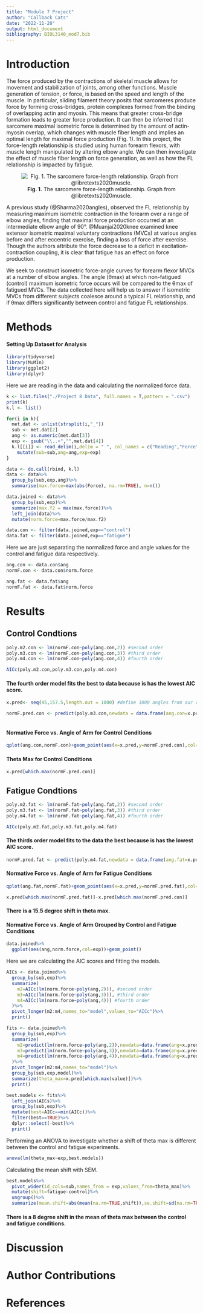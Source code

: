 ```yaml
---
title: "Module 7 Project"
author: "Callback Cats"
date: "2022-11-20"
output: html_document
bibliography: BIOL3140_mod7.bib
---
```

# Introduction
The force produced by the contractions of skeletal muscle allows for movement and stabilization of joints, among other functions. Muscle generation of tension, or force, is based on the speed and length of the muscle. In particular, sliding filament theory posits that sarcomeres produce force by forming cross-bridges, protein complexes formed from the binding of overlapping actin and myosin. This means that greater cross-bridge formation leads to greater force production. It can then be inferred that sarcomere maximal isometric force is determined by the amount of actin-myosin overlap, which changes with muscle fiber length and implies an optimal length for maximal force production (Fig. 1). In this project, the force-length relationship is studied using human forearm flexors, with muscle length manipulated by altering elbow angle. We can then investigate the effect of muscle fiber length on force generation, as well as how the FL relationship is impacted by fatigue.

<center>
![**Fig. 1.** The sarcomere force-length relationship. Graph from @libretexts2020muscle.](https://s3-us-west-2.amazonaws.com/courses-images/wp-content/uploads/sites/1940/2017/05/29212852/h-20tension-20relationship.png)
</center>


A previous study (@Sharma2020angles), observed the FL relationship by measuring maximum isometric contraction in the forearm over a range of elbow angles, finding that maximal force production occurred at an intermediate elbow angle of 90°. @Muanjai2020knee examined knee extensor isometric maximal voluntary contractions (MVCs) at various angles before and after eccentric exercise, finding a loss of force after exercise. Though the authors attribute the force decrease to a deficit in excitation-contraction coupling, it is clear that fatigue has an effect on force production.

We seek to construct isometric force-angle curves for forearm flexor MVCs at a number of elbow angles. The angle (θmax) at which non-fatigued (control) maximum isometric force occurs will be compared to the θmax of fatigued MVCs. The data collected here will help us to answer if isometric MVCs from different subjects coalesce around a typical FL relationship, and if θmax differs significantly between control and fatigue FL relationships.


# Methods

#### Setting Up Dataset for Analysis

```r
library(tidyverse)
library(MuMIn)
library(ggplot2)
library(dplyr)
```

Here we are reading in the data and calculating the normalized force data.
```r
k <- list.files("./Project 8 Data", full.names = T,pattern = ".csv")
print(k)
k.l <- list()

for(i in k){
  met.dat <- unlist(strsplit(i,"_"))
  sub <- met.dat[2]
  ang <- as.numeric(met.dat[3])
  exp <- gsub("\\..+","",met.dat[4])
  k.l[[i]] <- read_delim(i,delim = " ", col_names = c("Reading","Force","Unit"), id="Experiment",progress = FALSE) %>%select(Force)%>%
    mutate(sub=sub,ang=ang,exp=exp)
}

data <- do.call(rbind, k.l)
data <- data%>%
  group_by(sub,exp,ang)%>%
  summarise(max.force=max(abs(Force), na.rm=TRUE), n=n())

data.joined <- data%>%
  group_by(sub,exp)%>%
  summarize(max.f2 = max(max.force))%>%
  left_join(data)%>%
  mutate(norm.force=max.force/max.f2)

data.con <- filter(data.joined,exp=="control")
data.fat <- filter(data.joined,exp=="fatigue")
```

Here we are just separating the normalized force and angle values for the control and fatigue  data respectively. 
```r

ang.con <- data.con$ang
normF.con <- data.con$norm.force

ang.fat <- data.fat$ang
normF.fat <- data.fat$norm.force
```
# Results


## Control Condtions

```r
poly.m2.con <- lm(normF.con~poly(ang.con,2)) #second order
poly.m3.con <- lm(normF.con~poly(ang.con,3)) #third order
poly.m4.con <- lm(normF.con~poly(ang.con,4)) #fourth order

AICc(poly.m2.con,poly.m3.con,poly.m4.con)
```

#### The fourth order model fits the best to data because is has the lowest AIC score. 

```r

x.pred<- seq(45,157.5,length.out = 1000) #define 1000 angles from our range

normF.pred.con <- predict(poly.m3.con,newdata = data.frame(ang.con=x.pred)) #predict the force using 1000 angles



```

#### Normative Force vs. Angle of Arm for Control Conditions

```r
qplot(ang.con,normF.con)+geom_point(aes(x=x.pred,y=normF.pred.con),col="red")+geom_point(aes(x=x.pred[which.max(normF.pred.con)],y=normF.pred.con[which.max(normF.pred.con)]),size=5,col="blue")

```

#### Theta Max for Control Conditions

```r
x.pred[which.max(normF.pred.con)]  
```

## Fatigue Condtions

```r
poly.m2.fat <- lm(normF.fat~poly(ang.fat,2)) #second order
poly.m3.fat <- lm(normF.fat~poly(ang.fat,3)) #third order
poly.m4.fat <- lm(normF.fat~poly(ang.fat,4)) #fourth order

AICc(poly.m2.fat,poly.m3.fat,poly.m4.fat) 
```

#### The thirds order model fits to the data the best because is has the lowest AIC score. 

```r
normF.pred.fat <- predict(poly.m4.fat,newdata = data.frame(ang.fat=x.pred)) #predict the force using 1000 angles

```

#### Normative Force vs. Angle of Arm for Fatigue Conditions

```r
qplot(ang.fat,normF.fat)+geom_point(aes(x=x.pred,y=normF.pred.fat),col="red")+geom_point(aes(x=x.pred[which.max(normF.pred.fat)],y=normF.pred.fat[which.max(normF.pred.fat)]),size=5,col="blue")
```

```r
x.pred[which.max(normF.pred.fat)]-x.pred[which.max(normF.pred.con)] 
```

#### There is a 15.5 degree shift in theta max.


#### Normative Force vs. Angle of Arm Grouped by Control and Fatigue Conditions 
```r
data.joined%>%
  ggplot(aes(ang,norm.force,col=exp))+geom_point()
```


Here we are calculating the AIC scores and fitting the models. 
```r
AICs <- data.joined%>%
  group_by(sub,exp)%>%
  summarize(
    m2=AICc(lm(norm.force~poly(ang,2))), #second order
    m3=AICc(lm(norm.force~poly(ang,3))), #third order
    m4=AICc(lm(norm.force~poly(ang,4))) #fourth order
  )%>%
  pivot_longer(m2:m4,names_to="model",values_to="AICc")%>%
  print()

fits <- data.joined%>%
  group_by(sub,exp)%>%
  summarize(
    m2=predict(lm(norm.force~poly(ang,2)),newdata=data.frame(ang=x.pred)), #second order
    m3=predict(lm(norm.force~poly(ang,3)),newdata=data.frame(ang=x.pred)), #third order
    m4=predict(lm(norm.force~poly(ang,4)),newdata=data.frame(ang=x.pred)) #fourth order
  )%>%
  pivot_longer(m2:m4,names_to="model")%>%
  group_by(sub,exp,model)%>%
  summarize(theta_max=x.pred[which.max(value)])%>%
  print()

best.models <- fits%>%
  left_join(AICs)%>%
  group_by(sub,exp)%>%
  mutate(best=AICc==min(AICc))%>%
  filter(best==TRUE)%>%
  dplyr::select(-best)%>%
  print()
```

Performing an ANOVA to investigate whether a shift of theta max is different between the control and fatigue experiments.

```r
anova(lm(theta_max~exp,best.models))
```

Calculating the mean shift with SEM.

```r
best.models%>%
  pivot_wider(id_cols=sub,names_from = exp,values_from=theta_max)%>%
  mutate(shift=fatigue-control)%>%
  ungroup()%>%
  summarize(mean.shift=abs(mean(na.rm=TRUE,shift)),se.shift=sd(na.rm=TRUE,shift)/sqrt(length(shift)))

```

#### There is a 8 degree shift in the mean of theta max between the control and fatigue conditions. 

# Discussion

# Author Contributions

# References
